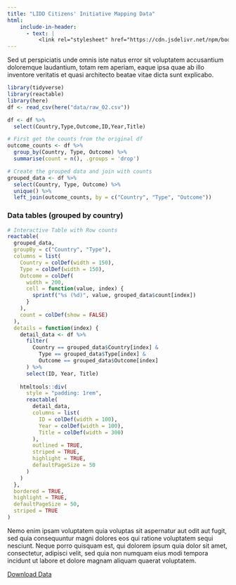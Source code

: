```yaml
---
title: "LIDD Citizens' Initiative Mapping Data"
html:
    include-in-header:
      - text: |
          <link rel="stylesheet" href="https://cdn.jsdelivr.net/npm/bootstrap-icons@1.10.5/font/bootstrap-icons.css">
---
```


Sed ut perspiciatis unde omnis iste natus error sit voluptatem accusantium doloremque laudantium, totam rem aperiam, eaque ipsa quae ab illo inventore veritatis et quasi architecto beatae vitae dicta sunt explicabo. 

```r
library(tidyverse)
library(reactable)
library(here)
df <- read_csv(here("data/raw_02.csv"))

df <- df %>%
  select(Country,Type,Outcome,ID,Year,Title)

# First get the counts from the original df
outcome_counts <- df %>%
  group_by(Country, Type, Outcome) %>%
  summarise(count = n(), .groups = 'drop')

# Create the grouped data and join with counts
grouped_data <- df %>%
  select(Country, Type, Outcome) %>%
  unique() %>%
  left_join(outcome_counts, by = c("Country", "Type", "Outcome"))


```

### Data tables (grouped by country)
```r
# Interactive Table with Row counts
reactable(
  grouped_data,
  groupBy = c("Country", "Type"),
  columns = list(
    Country = colDef(width = 150),
    Type = colDef(width = 150),
    Outcome = colDef(
      width = 200,
      cell = function(value, index) {
        sprintf("%s (%d)", value, grouped_data$count[index])
      }
    ),
    count = colDef(show = FALSE)
  ),
  details = function(index) {
    detail_data <- df %>%
      filter(
        Country == grouped_data$Country[index] &
          Type == grouped_data$Type[index] &
          Outcome == grouped_data$Outcome[index]
      ) %>%
      select(ID, Year, Title)
    
    htmltools::div(
      style = "padding: 1rem",
      reactable(
        detail_data,
        columns = list(
          ID = colDef(width = 100),
          Year = colDef(width = 100),
          Title = colDef(width = 300)
        ),
        outlined = TRUE,
        striped = TRUE,
        highlight = TRUE,
        defaultPageSize = 50
      )
    )
  },
  bordered = TRUE,
  highlight = TRUE,
  defaultPageSize = 50,
  striped = TRUE
)

```


Nemo enim ipsam voluptatem quia voluptas sit aspernatur aut odit aut fugit, sed quia consequuntur magni dolores eos qui ratione voluptatem sequi nesciunt. Neque porro quisquam est, qui dolorem ipsum quia dolor sit amet, consectetur, adipisci velit, sed quia non numquam eius modi tempora incidunt ut labore et dolore magnam aliquam quaerat voluptatem. 

<a href="https://raw.githubusercontent.com/moeckli-chair/moeckli-chair.github.io/main/data/raw_02.csv" 
   class="btn btn-primary" 
   download="raw_02.csv">
   <i class="bi bi-download"></i> Download Data
</a>  